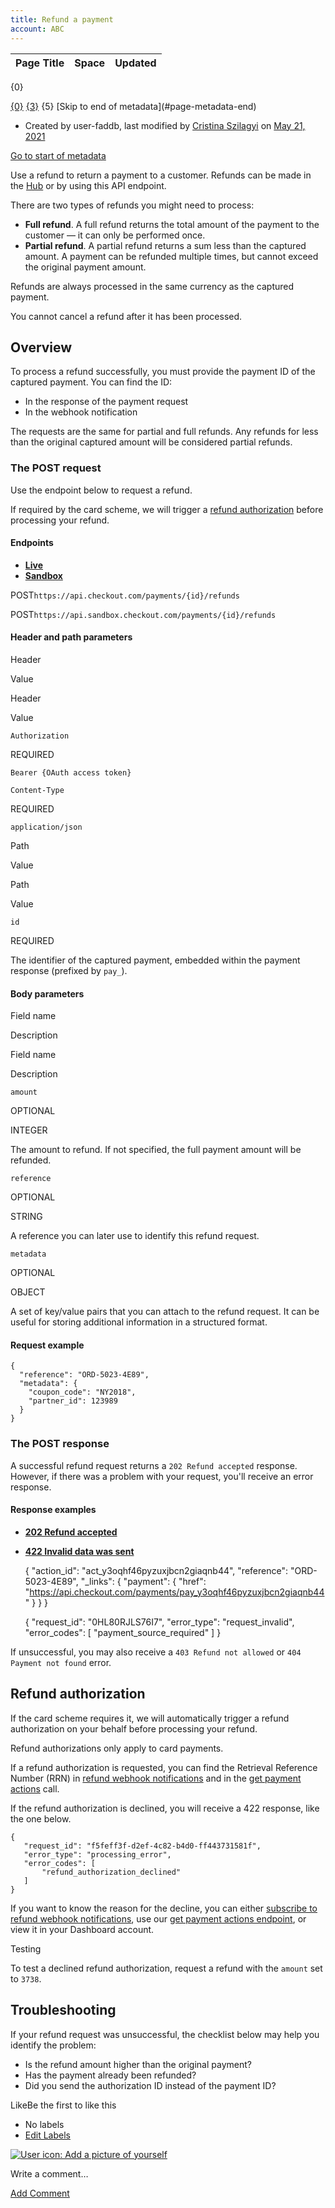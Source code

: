 ```yaml
---
title: Refund a payment
account: ABC
---
```


<table class="aui"> <thead> <tr class="header"> <th class="search-result-title">Page Title</th> <th class="search-result-space">Space</th> <th class="search-result-date">Updated</th> </tr> </thead> </table> <p class="search-result-count">{0}</p> <tr class="search-result"> <td class="search-result-title"><a href="{1}" class="content-type-{2}"><span>{0}</span></a></td> <td class="search-result-space"><a class="space" href="/display/{4}/" title="{3}">{3}</a></td> <td class="search-result-date"><span class="date" title="{6}">{5}</span></td> </tr> [Skip to end of metadata](#page-metadata-end)

*   Created by user-faddb, last modified by [Cristina Szilagyi](    /display/~cristina.szilagyi
    ) on [May 21, 2021](/pages/diffpagesbyversion.action?pageId=8488226&selectedPageVersions=5&selectedPageVersions=6 "Show changes")

[Go to start of metadata](#page-metadata-start)

Use a refund to return a payment to a customer. Refunds can be made in the [Hub](https://hub.checkout.com/v2) or by using this API endpoint.

There are two types of refunds you might need to process:

*   **Full refund**. A full refund returns the total amount of the payment to the customer — it can only be performed once.
*   **Partial refund**. A partial refund returns a sum less than the captured amount. A payment can be refunded multiple times, but cannot exceed the original payment amount.

Refunds are always processed in the same currency as the captured payment.

You cannot cancel a refund after it has been processed.

Overview
--------

To process a refund successfully, you must provide the payment ID of the captured payment. You can find the ID:

*   In the response of the payment request
*   In the webhook notification

The requests are the same for partial and full refunds. Any refunds for less than the original captured amount will be considered partial refunds.

### The POST request

Use the endpoint below to request a refund.

If required by the card scheme, we will trigger a [refund authorization](#Refundapayment-refundauthorization) before processing your refund.

#### Endpoints

*   [**Live**](#tabs-228bbec4-dc81-4655-a535-811e9a589774-1)
*   [**Sandbox**](#tabs-228bbec4-dc81-4655-a535-811e9a589774-2)

POST`https://api.checkout.com/payments/{id}/refunds`

POST`https://api.sandbox.checkout.com/payments/{id}/refunds`

#### Header and path parameters

Header

Value

Header

Value

`Authorization`

REQUIRED

`Bearer {OAuth access token}  
`

`Content-Type`

REQUIRED

`application/json`

Path

Value

Path

Value

`id`

REQUIRED

The identifier of the captured payment, embedded within the payment response (prefixed by `pay_`).

#### Body parameters

Field name

Description

Field name

Description

`amount`

OPTIONAL

INTEGER

The amount to refund. If not specified, the full payment amount will be refunded.

`reference`

OPTIONAL

STRING

A reference you can later use to identify this refund request.

`metadata`

OPTIONAL

OBJECT

A set of key/value pairs that you can attach to the refund request. It can be useful for storing additional information in a structured format.

#### Request example

    {
      "reference": "ORD-5023-4E89",
      "metadata": {
        "coupon_code": "NY2018",
        "partner_id": 123989
      }
    }

### The POST response

A successful refund request returns a `202 Refund accepted` response. However, if there was a problem with your request, you'll receive an error response.

#### Response examples

*   [**202 Refund accepted**](#tabs-ecd76c89-80df-49ec-9d2c-b5380d96deef-1)
*   [**422 Invalid data was sent**](#tabs-ecd76c89-80df-49ec-9d2c-b5380d96deef-2)

    {
      "action_id": "act_y3oqhf46pyzuxjbcn2giaqnb44",
      "reference": "ORD-5023-4E89",
      "_links": {
        "payment": {
          "href": "https://api.checkout.com/payments/pay_y3oqhf46pyzuxjbcn2giaqnb44"
        }
      }
    }

    {
      "request_id": "0HL80RJLS76I7",
      "error_type": "request_invalid",
      "error_codes": [
        "payment_source_required"
      ]
    }

If unsuccessful, you may also receive a `403 Refund not allowed` or `404 Payment not found` error.

Refund authorization 
---------------------

If the card scheme requires it, we will automatically trigger a refund authorization on your behalf before processing your refund.

Refund authorizations only apply to card payments.

  

If a refund authorization is requested, you can find the Retrieval Reference Number (RRN) in [refund webhook notifications](/display/x/Workflows) and in the [get payment actions](/display/x/Get+payment+actions) call.

If the refund authorization is declined, you will receive a 422 response, like the one below.

    {
       "request_id": "f5feff3f-d2ef-4c82-b4d0-ff443731581f",
       "error_type": "processing_error",
       "error_codes": [
           "refund_authorization_declined"
       ]
    }

If you want to know the reason for the decline, you can either [subscribe to refund webhook notifications](/display/x/Workflows), use our [get payment actions endpoint](/display/x/Get+payment+actions), or view it in your Dashboard account.

Testing

To test a declined refund authorization, request a refund with the `amount` set to `3738`.

Troubleshooting
---------------

If your refund request was unsuccessful, the checklist below may help you identify the problem:

*   Is the refund amount higher than the original payment?
*   Has the payment already been refunded?
*   Did you send the authorization ID instead of the payment ID?

LikeBe the first to like this

*   No labels
*   [Edit Labels](# "Edit Labels (Type 'l')")

[![User icon: Add a picture of yourself](/s/en_GB/7901/abf7b35644d5a5d1d7e4b0969a83e8eb2b569fb5/_/images/icons/profilepics/add_profile_pic.svg)](/users/profile/editmyprofilepicture.action)

Write a comment…

[Add Comment](/display/x/Refund+a+payment?showComments=true&showCommentArea=true#addcomment)